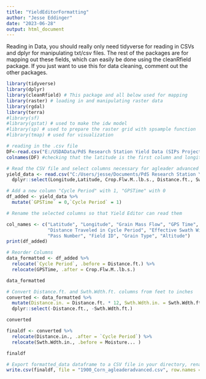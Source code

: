 ```yaml
---
title: "YieldEditorFormatting"
author: "Jesse Eddinger"
date: "2023-06-28"
output: html_document
---
```

Reading in Data, you should really only need tidyverse for reading in CSVs and dplyr for manipulating txt/csv files. The rest of the packages are for mapping out these fields, which can easily be done using the cleanRfield package. If you just want to use this for data cleaning, comment out the other packages. 

```r
library(tidyverse)
library(dplyr)
library(cleanRfield) # This package and all below used for mapping
library(raster) # loading in and manipulating raster data
library(rgdal) 
library(terra)
#library(sf)
#library(gstat) # used to make the idw model
#library(sp) # used to prepare the raster grid with spsample function
#library(tmap) # used for visualization
```

```r
# reading in the .csv file
DF<-read.csv("E:/USDAData/PdS Research Station Yield Data (SIPs Project)-selected/2016/1900_Corn_1.csv")
colnames(DF) #checking that the latitude is the first column and longitude is the second column
```

```r
# Read the CSV file and select columns necessary for agleader advanced format in order
yield_data <- read.csv("C:/Users/jesse/Documents/PdS Research Station Yield Data (SIPs Project)-selected/2016/1900_Corn_1.csv") %>%
  dplyr::select(Longitude,Latitude, Crop.Flw.M..lb.s., Distance.ft., Swth.Wdth.ft., Moisture..., Pass.Num, Field, Product, Elevation.ft.)

# Add a new column "Cycle Period" with 1, "GPSTime" with 0
df_added <- yield_data %>%
  mutate(`GPSTime` = 0,`Cycle Period` = 1)

# Rename the selected columns so that Yield Editor can read them

col_names <- c("Latitude", "Longitude", "Grain Mass Flow", "GPS Time", "Cycle Period",
               "Distance Traveled in Cycle Period", "Effective Swath Width", "Moisture Content",
               "Pass Number", "Field ID", "Grain Type", "Altitude")
print(df_added)

```


```r
# Reorder Columns
data_formatted <- df_added %>%
  relocate(`Cycle Period`, .before = Distance.ft.) %>%
  relocate(GPSTime, .after = Crop.Flw.M..lb.s.)

data_formatted

```

```r
# Convert Distance.ft. and Swth.Wdth.ft. columns from feet to inches
converted <- data_formatted %>%
  mutate(Distance.in. = Distance.ft. * 12, Swth.Wdth.in. = Swth.Wdth.ft. * 12) %>%
  dplyr::select(-Distance.ft., -Swth.Wdth.ft.)

converted
```


```r
finaldf <- converted %>%
  relocate(Distance.in., .after = `Cycle Period`) %>%
  relocate(Swth.Wdth.in., .before = Moisture... )

finaldf
```


```r
# Export formatted_data dataframe to a CSV file in your directory, rename file
write.csv(finaldf, file = "1900_Corn_agleaderadvanced.csv", row.names = FALSE)
```


